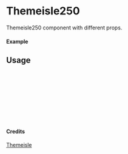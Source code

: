 
<Meta of={Themeisle250} title="Themeisle/Themeisle250" />

# Themeisle250

Themeisle250 component with different props.

#### Example

<Canvas of={Themeisle250.Primary} />

## Usage

```ts
import { Themeisle250 } from "yadl-ui";

const Example = () => {
  return (
      <Themeisle250 />
  );
};

export default Example;
```

#### Credits
[Themeisle](https://themeisle.com/illustrations/)
